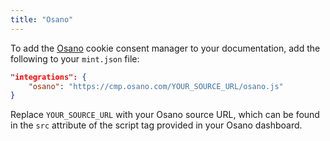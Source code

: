 ```yaml
---
title: "Osano"
---
```


To add the [Osano](https://www.osano.com/) cookie consent manager to your documentation, add the following to your `mint.json` file:

<CodeGroup>

```json mint.json
"integrations": {
    "osano": "https://cmp.osano.com/YOUR_SOURCE_URL/osano.js"
}
```

</CodeGroup>

Replace `YOUR_SOURCE_URL` with your Osano source URL, which can be found in the `src` attribute of the script tag provided in your Osano dashboard.